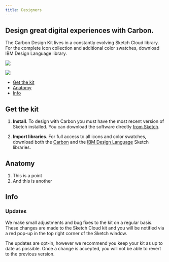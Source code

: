 ```yaml
---
title: Designers
---
```


## Design great digital experiences with Carbon.

The Carbon Design Kit lives in a constantly evolving Sketch Cloud library. For the complete icon collection and additional color swatches, download IBM Design Language library.

<GridWrapper col_lg="8" flex="true" bleed="true">
  <ClickableTile
    title="Add Carbon Design Kit to Sketch library"
    href="sketch://add-library/cloud/JaVzz"
    type="resource">

![](images/sketch-icon.png)

  </ClickableTile>
  <ClickableTile
    title="Download Carbon Design Kit from GitHub"
    href="https://github.com/IBM/carbon-design-kit"
    type="resource">

![](images/github-icon.png)

  </ClickableTile>
</GridWrapper>


<AnchorLinks>

- [Get the kit](#get-the-kit)
- [Anatomy](#anatomy)
- [Info](#info)

</AnchorLinks>

## Get the kit

1. **Install**. To design with Carbon you must have the most recent version of Sketch installed. You can download the software directly [from Sketch](https://www.sketchapp.com/).

2. **Import libraries**. For full access to all icons and color swatches, download both the [Carbon](https://sketch.cloud/s/JaVzz/) and the [IBM Design Language](https://www.ibm.com/design/language/) Sketch libraries.

## Anatomy

1. This is a point
2. And this is another

## Info

### Updates

We make small adjustments and bug fixes to the kit on a regular basis. These changes are made to the Sketch Cloud kit and you will be notified via a red pop-up in the top right corner of the Sketch window. 

The updates are opt-in, however we recommend you keep your kit as up to date as possible. Once a change is accepted, you will not be able to revert to the previous version.